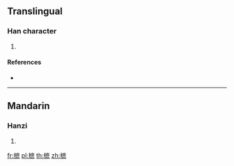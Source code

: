 ==Translingual==

===Han character===
{{Han char|rn=75|rad=木|as=11|sn=15|four=|canj=DITF}}

# {{defn|Han|sort=木11}}

====References====
* {{Han ref|kx=0550.170|dkj=15447|dj=0938.100|hdz=21283.080|uh=6A1C|ud=27164}}

----

==Mandarin==

===Hanzi===
{{cmn-hanzi|pin=[[shù]] ([[shu4]])|wg=shu<sup>4</sup>}}

# {{defn|lang=cmn|sort=木11}}

[[fr:樜]]
[[pl:樜]]
[[th:樜]]
[[zh:樜]]